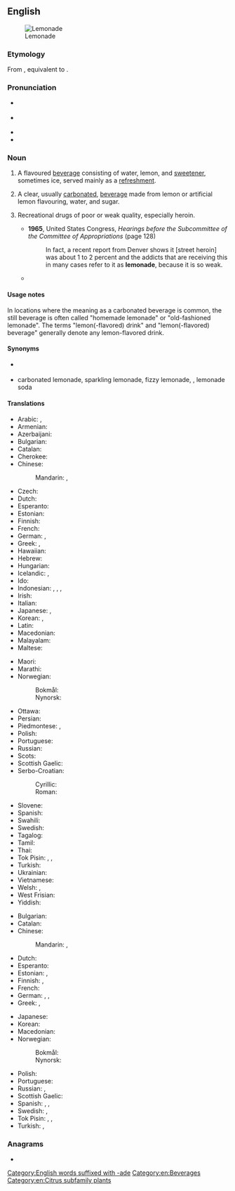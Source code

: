 ==English==
{{wikipedia}}
[[File:SimplyLemonade-ChrisMetcalf.jpg|thumb|Lemonade]]

===Etymology===
From {{uder|en|fr|limonade}}, equivalent to {{suffix|en|lemon|ade}}.

===Pronunciation===
* {{a|RP}} {{IPA|en|/ˌlɛmənˈeɪd/}}
* {{a|GA}} {{IPA|en|/ˈlɛmənˌeɪd/}}
* {{audio|en|en-au-lemonade.ogg|Audio (AU)}}
* {{rhymes|en|eɪd|s=3}}

===Noun===
{{en-noun|~}}

# {{lb|en|US|Canada}} A flavoured [[beverage]] consisting of water, lemon, and [[sweetener]], sometimes ice, served mainly as a [[refreshment]].
# {{lb|en|UK|AU|NZ}} A clear, usually [[carbonated]], [[beverage]] made from lemon or artificial lemon flavouring, water, and sugar.
# {{lb|en|slang|derogatory}} Recreational drugs of poor or weak quality, especially heroin.
#* '''1965''', United States Congress, ''Hearings before the Subcommittee of the Committee of Appropriations'' (page 128)
#*: In fact, a recent report from Denver shows it [street heroin] was about 1 to 2 percent and the addicts that are receiving this in many cases refer to it as '''lemonade''', because it is so weak.
#* {{quote-book|en|year=1996|author=Karen Bellenir|title=Substance Abuse Sourcebook|passage='''Lemonade''' — heroin; poor quality drugs}}

====Usage notes====
In locations where the meaning as a carbonated beverage is common, the still beverage is often called "homemade lemonade" or "old-fashioned lemonade". The terms "lemon(-flavored) drink" and "lemon(-flavored) beverage" generally denote any lemon-flavored drink.

====Synonyms====
* {{l|en|citronade}} {{q|dated}}
* {{sense|carbonated drink}} <!--where SOP terms are the most common synonyms, like them but unlinked-->carbonated lemonade, sparkling lemonade, fizzy lemonade, {{l|en|lemon soda}}, lemonade soda

====Translations====
{{trans-top|still beverage}}
* Arabic: {{t|ar|عَصِير اللَّيْمُون}}, {{t|ar|شَرَاب اللَّيْمُون}}
* Armenian: {{t+|hy|լիմոնադ}}
* Azerbaijani: {{t|az|limonad}}
* Bulgarian: {{t|bg|лимонада|f}}
* Catalan: {{t+|ca|llimonada|f}}
* Cherokee: {{t|chr|ᎴᎹᏁᏗ|sc=Cher}}
* Chinese:
*: Mandarin: {{t+|cmn|檸檬水|sc=Hani}}, {{t+|cmn|柠檬水|tr=níngméngshuǐ|sc=Hani}}
* Czech: {{t+|cs|limonáda|f}}
* Dutch: {{t+|nl|kwast|m}}
* Esperanto: {{t+|eo|limonado}}
* Estonian: {{t|et|morss}}
* Finnish: {{t+|fi|sitruunamehu}}
* French: {{t+|fr|citronnade|f}}
* German: {{t+|de|Limonade|f}}, {{t+|de|Zitrone|f}}
* Greek: {{t+|el|λεμονάδα|f}},  {{t+|el|λεμονίτα|f}}
* Hawaiian: {{t|haw|wai lemi}}
* Hebrew: {{t|he|לימונדה}}
* Hungarian: {{t+|hu|limonádé}}
* Icelandic: {{t|is|límonaði|n}}, {{t|is|sítrónudrykkur|m}}
* Ido: {{t+|io|limonado}}
* Indonesian: {{t+|id|limun}}, {{t|id|sari limau}}, {{t+|id|sitrun}},
* Irish: {{t|ga|líomanáid|f}}
* Italian: {{t+|it|limonata|f}}
* Japanese: {{t|ja|レモネード|tr=remonēdo|sc=Jpan}}, {{t|ja|はちみつレモン|tr=hachimitsu remon}} {{q|honey and lemon}}
* Korean: {{t+|ko|레모네이드}}, {{t|ko|레몬에이드}}
* Latin: {{t|la|limonāta|f}}
* Macedonian: {{t|mk|лимона́да|f}}
* Malayalam: {{t|ml|നാരങ്ങാവെള്ളം|sc=Mlym}}
* Maltese: {{t|mt|luminata|f}}
{{trans-mid}}
* Maori: {{t|mi|wai rēmana}}
* Marathi: {{t|mr|लिंबू सरबत}}
* Norwegian:
*: Bokmål: {{t|nb|limonade|m}}
*: Nynorsk: {{t|nn|limonade|m}}
* Ottawa: {{t|otw|bookdehminaaboo}}
* Persian: {{t+|fa|لیموناد|tr=limunâd|sc=fa-Arab}}
* Piedmontese: {{t|pms|limonà|f}}, {{t|pms|limonada|f}}
* Polish: {{t+|pl|lemoniada|f}}
* Portuguese: {{t+|pt|limonada|f}}
* Russian: {{t+|ru|лимона́д|m}}
* Scots: {{t|sco|skoosh}}
* Scottish Gaelic: {{t|gd|deoch-liomaid|f}}
* Serbo-Croatian:
*: Cyrillic: {{t|sh|лимуна́да|f}}
*: Roman: {{t+|sh|limunáda|f}}
* Slovene: {{t+|sl|limonada|f}}
* Spanish: {{t|es|limonada|f}}
* Swahili: {{t|sw|maji ya limau}}
* Swedish: {{t+|sv|lemonad}}
* Tagalog: {{t|tl|limonada}}
* Tamil: {{t|ta|எலுமிச்சைச்சாறு|sc=Taml}}
* Thai: {{t|th|น้ำมะนาว|tr=naammanaao}}
* Tok Pisin: {{t|tpi|moliwara}}, {{t|tpi|muliwara}}, {{t|tpi|loliwara}}
* Turkish: {{t+|tr|limonata}}
* Ukrainian: {{t+|uk|лимона́д|m}}
* Vietnamese: {{t+|vi|nước chanh}}
* Welsh: {{t+|cy|lemonêd}}, {{t|cy|diod lemon}}
* West Frisian: {{t|fy|limonade}}
* Yiddish: {{t|yi|לימאָנאַד|m}}
{{trans-bottom}}

{{trans-top|carbonated beverage}}
* Bulgarian: {{t|bg|лимонада|f}}
* Catalan: {{t+|ca|gasosa|f}}
* Chinese:
*: Mandarin: {{t+|cmn|檸檬水|sc=Hani}}, {{t+|cmn|柠檬水|tr=níngméngshuǐ|sc=Hani}}
* Dutch: {{t+|nl|limonade|m}}
* Esperanto: {{t+|eo|limonado}}
* Estonian: {{t+|et|limonaad}}, {{t|et|limps}} {{qualifier|slang}}
* Finnish: {{t+|fi|sitruunasooda}}, {{t+|fi|limonadi}}
* French: {{t+|fr|limonade|f}}
* German: {{t+|de|Brause|f}}, {{t+|de|Limonade|f}}, {{t+|de|Limo|f}}
* Greek: {{t+|el|λεμονάδα|f}},  {{t+|el|γκαζόζα|f}}
{{trans-mid}}
* Japanese: {{t+|ja|サイダー|tr=Saidā}}
* Korean: {{t+|ko|사이다}}
* Macedonian: {{t|mk|газо́за|f}}
* Norwegian:
*: Bokmål: {{t|nb|sitronbrus|m}}
*: Nynorsk: {{t|nn|sitronbrus|m}}
* Polish: {{t+|pl|lemoniada|f}}
* Portuguese: {{t|pt|soda limonada|f}}
* Russian: {{t+|ru|лимона́д|m}}, {{t+|ru|газиро́вка|f}}
* Scottish Gaelic: {{t|gd|deoch-liomaid|f}}
* Spanish: {{t|es|gaseosa de limón|f}}, {{t|es|limonada|f}}, {{t|es|soda limonada|f}}
* Swedish: {{t|sv|citronläsk|c}}, {{t|sv|citronsoda|c}}
* Tok Pisin: {{t|tpi|moliwara}}, {{t|tpi|muliwara}}, {{t|tpi|loliwara}}
* Turkish: {{t+|tr|gazoz}}, {{t|tr|limonlu gazoz}}
{{trans-bottom}}

===Anagrams===
* {{anagrams|en|a=adeelmno|melonade}}

[[Category:English words suffixed with -ade]]
[[Category:en:Beverages]]
[[Category:en:Citrus subfamily plants]]